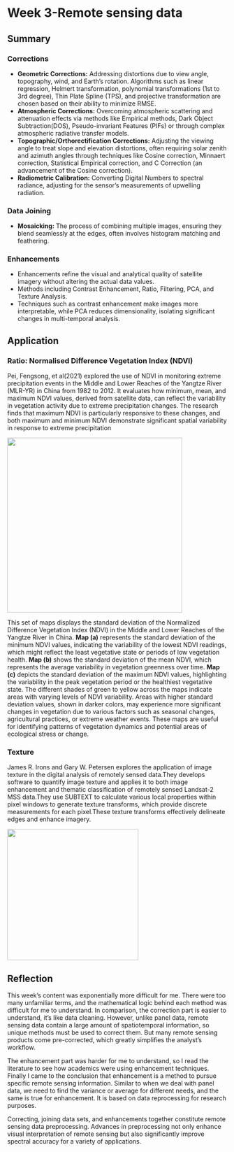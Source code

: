 # Week 3-Remote sensing data

## Summary

### **Corrections**

-   **Geometric Corrections:** Addressing distortions due to view angle, topography, wind, and Earth's rotation. Algorithms such as linear regression, Helmert transformation, polynomial transformations (1st to 3rd degree), Thin Plate Spline (TPS), and projective transformation are chosen based on their ability to minimize RMSE.
-   **Atmospheric Corrections:** Overcoming atmospheric scattering and attenuation effects via methods like Empirical methods, Dark Object Subtraction(DOS), Pseudo-invariant Features (PIFs) or through complex atmospheric radiative transfer models.
-   **Topographic/Orthorectification Corrections:** Adjusting the viewing angle to treat slope and elevation distortions, often requiring solar zenith and azimuth angles through techniques like Cosine correction, Minnaert correction, Statistical Empirical correction, and C Correction (an advancement of the Cosine correction).
-   **Radiometric Calibration:** Converting Digital Numbers to spectral radiance, adjusting for the sensor's measurements of upwelling radiation.

### **Data Joining**

-   **Mosaicking:** The process of combining multiple images, ensuring they blend seamlessly at the edges, often involves histogram matching and feathering.

### **Enhancements**

-   Enhancements refine the visual and analytical quality of satellite imagery without altering the actual data values.
-   Methods including Contrast Enhancement, Ratio, Filtering, PCA, and Texture Analysis.
-   Techniques such as contrast enhancement make images more interpretable, while PCA reduces dimensionality, isolating significant changes in multi-temporal analysis.

## Application

### Ratio: Normalised Difference Vegetation Index (NDVI)

Pei, Fengsong, et al(2021) explored the use of NDVI in monitoring extreme precipitation events in the Middle and Lower Reaches of the Yangtze River (MLR-YR) in China from 1982 to 2012. It evaluates how minimum, mean, and maximum NDVI values, derived from satellite data, can reflect the variability in vegetation activity due to extreme precipitation changes. The research finds that maximum NDVI is particularly responsive to these changes, and both maximum and minimum NDVI demonstrate significant spatial variability in response to extreme precipitation

![](images/3.png){fig-align="center" width="400"}

This set of maps displays the standard deviation of the Normalized Difference Vegetation Index (NDVI) in the Middle and Lower Reaches of the Yangtze River in China. **Map (a)** represents the standard deviation of the minimum NDVI values, indicating the variability of the lowest NDVI readings, which might reflect the least vegetative state or periods of low vegetation health. **Map (b)** shows the standard deviation of the mean NDVI, which represents the average variability in vegetation greenness over time. **Map (c)** depicts the standard deviation of the maximum NDVI values, highlighting the variability in the peak vegetation period or the healthiest vegetative state. The different shades of green to yellow across the maps indicate areas with varying levels of NDVI variability. Areas with higher standard deviation values, shown in darker colors, may experience more significant changes in vegetation due to various factors such as seasonal changes, agricultural practices, or extreme weather events. These maps are useful for identifying patterns of vegetation dynamics and potential areas of ecological stress or change.

### Texture

James R. Irons and Gary W. Petersen explores the application of image texture in the digital analysis of remotely sensed data.They develops software to quantify image texture and applies it to both image enhancement and thematic classification of remotely sensed Landsat-2 MSS data.They use SUBTEXT to calculate various local properties within pixel windows to generate texture transforms, which provide discrete measurements for each pixel.These texture transforms effectively delineate edges and enhance imagery.

![](images/4.png){fig-align="center" width="300"}

## Reflection

This week's content was exponentially more difficult for me. There were too many unfamiliar terms, and the mathematical logic behind each method was difficult for me to understand. In comparison, the correction part is easier to understand, it's like data cleaning. However, unlike panel data, remote sensing data contain a large amount of spatiotemporal information, so unique methods must be used to correct them. But many remote sensing products come pre-corrected, which greatly simplifies the analyst's workflow.

The enhancement part was harder for me to understand, so I read the literature to see how academics were using enhancement techniques. Finally I came to the conclusion that enhancement is a method to pursue specific remote sensing information. Similar to when we deal with panel data, we need to find the variance or average for different needs, and the same is true for enhancement. It is based on data reprocessing for research purposes.

Correcting, joining data sets, and enhancements together constitute remote sensing data preprocessing. Advances in preprocessing not only enhance visual interpretation of remote sensing but also significantly improve spectral accuracy for a variety of applications.
